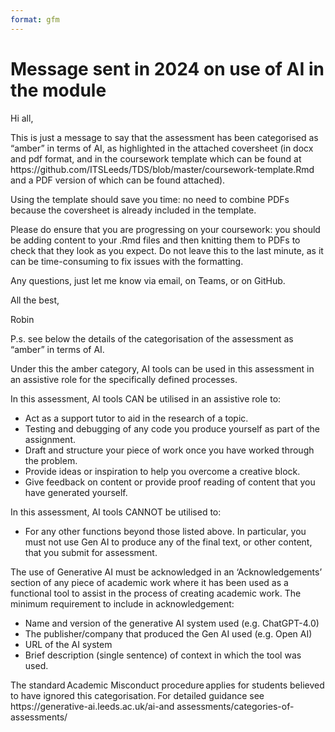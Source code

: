 ```yaml
---
format: gfm
---
```


# Message sent in 2024 on use of AI in the module


Hi all, 

This is just a message to say that the assessment has been categorised as "amber" in terms of AI, as highlighted in the attached coversheet (in docx and pdf format, and in the coursework template which can be found at https://github.com/ITSLeeds/TDS/blob/master/coursework-template.Rmd and a PDF version of which can be found attached).

Using the template should save you time: no need to combine PDFs because the coversheet is already included in the template.

Please do ensure that you are progressing on your coursework: you should be adding content to your .Rmd files and then knitting them to PDFs to check that they look as you expect. Do not leave this to the last minute, as it can be time-consuming to fix issues with the formatting.

Any questions, just let me know via email, on Teams, or on GitHub.

All the best,

Robin

P.s. see below the details of the categorisation of the assessment as "amber" in terms of AI.

Under this the amber category, AI tools can be used in this assessment in an assistive role for the specifically defined processes.   

In this assessment, AI tools CAN be utilised in an assistive role to:   

- Act as a support tutor to aid in the research of a topic.
- Testing and debugging of any code you produce yourself as part of the assignment.  
- Draft and structure your piece of work once you have worked through the problem.  
- Provide ideas or inspiration to help you overcome a creative block.  
- Give feedback on content or provide proof reading of content that you have generated yourself.  

In this assessment, AI tools CANNOT be utilised to:   

- For any other functions beyond those listed above. In particular, you must not use Gen AI to produce any of the final text, or other content, that you submit for assessment.

The use of Generative AI must be acknowledged in an ‘Acknowledgements’ section of any piece of academic work where it has been used as a functional tool to assist in the process of creating academic work. The minimum requirement to include in acknowledgement:   

- Name and version of the generative AI system used (e.g. ChatGPT-4.0) 
- The publisher/company that produced the Gen AI used (e.g. Open AI) 
- URL of the AI system  
- Brief description (single sentence) of context in which the tool was used.  

The standard Academic Misconduct procedure applies for students believed to have ignored this categorisation. For detailed guidance see https://generative-ai.leeds.ac.uk/ai-and assessments/categories-of-assessments/  


